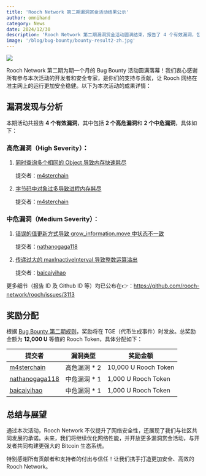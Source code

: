 ```yaml
---
title: 'Rooch Network 第二期漏洞赏金活动结果公示'
author: omnihand
category: News
date: 2024/12/30
description: 'Rooch Network 第二期漏洞赏金活动圆满结束，报告了 4 个有效漏洞，包括 2 个高危漏洞和 2 个中危漏洞。本文详细介绍了漏洞详情、奖励分配以及未来展望。'
image: '/blog/bug-bounty/bounty-result2-zh.jpg'
---
```



<PostHeader />

![](/blog/bug-bounty/bounty-result2-zh.jpg)

Rooch Network 第二期为期一个月的 Bug Bounty 活动圆满落幕！我们衷心感谢所有参与本次活动的开发者和安全专家，是你们的支持与贡献，让 Rooch 网络在准主网上的运行更加安全稳健。以下为本次活动的成果详情：

## 漏洞发现与分析

本期活动共报告 **4 个有效漏洞**，其中包括 **2 个高危漏洞**和 **2 个中危漏洞**，具体如下：

### 高危漏洞（High Severity）：

1. [同时查询多个相同的 Object 导致内存快速耗尽](https://github.com/rooch-network/rooch/security/advisories/GHSA-4382-rfr8-9698)
    
    提交者：[m4sterchain](https://github.com/m4sterchain)
    
2. [字节码中对象过多导致进程内存耗尽](https://github.com/rooch-network/rooch/security/advisories/GHSA-xfmq-crqf-429m)
    
    提交者：[m4sterchain](https://github.com/m4sterchain)

### 中危漏洞（Medium Severity）：

1. [错误的值更新方式导致 grow_information.move 中状态不一致](https://github.com/rooch-network/rooch/security/advisories/GHSA-f737-542f-mjvg)
    
    提交者：[nathanogaga118](https://github.com/nathanogaga118)
    
2. [传递过大的 maxInactiveInterval 导致整数运算溢出](https://github.com/rooch-network/rooch/security/advisories/GHSA-v477-4gc2-j6v4)
    
    提交者：[baicaiyihao](https://github.com/baicaiyihao)
    

更多细节（报告 ID 及 Github ID 等）均已公布在👉：https://github.com/rooch-network/rooch/issues/3113

## 奖励分配

根据 [Bug Bounty 第二期规则](https://rooch.network/blog/bug-bounty2)，奖励将在 TGE（代币生成事件）时发放。总奖励金额为 **12,000 U** 等值的 Rooch Token，具体分配如下：

| 提交者                                              | 漏洞类型     | 奖励金额             |
|-----------------------------------------------------|--------------|----------------------|
| [m4sterchain](https://github.com/m4sterchain)       | 高危漏洞 * 2 | 10,000 U Rooch Token |
| [nathanogaga118](https://github.com/nathanogaga118) | 中危漏洞 * 1 | 1,000 U Rooch Token  |
| [baicaiyihao](https://github.com/baicaiyihao)       | 中危漏洞 * 1 | 1,000 U Rooch Token  |

## 总结与展望

通过本次活动，Rooch Network 不仅提升了网络安全性，还展现了我们与社区共同发展的承诺。未来，我们将继续优化网络性能，并开放更多漏洞赏金活动，与开发者共同构建更强大的 Bitcoin 生态系统。

特别感谢所有贡献者和支持者的付出与信任！让我们携手打造更加安全、高效的 Rooch Network。
